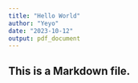 ```yaml
---
title: "Hello World"
author: "Yeyo"
date: "2023-10-12"
output: pdf_document
---
```

## This is a Markdown file.